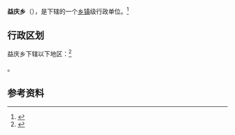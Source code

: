{{中国乡级行政区|54/21/27/207/000}}

'''益庆乡'''（{{bo|z=ཡིད་ཆེན་|w=yid chen}}），是{{PRC admin/fullname|54/21/27/207/000|3}}下辖的一个[[乡镇|乡镇]]级行政单位。<ref>{{PRC admin/ref sgc|{{PRC admin/parent|54/21/27/207/000}}}}</ref>

== 行政区划 ==

益庆乡下辖以下地区：<ref>{{PRC admin/ref sgc|54/21/27/207/000}}</ref>

{{PRC admin/children|54/21/27/207/000}}。

== 参考资料 ==

{{reflist}}

{{行政区划小作品}}
{{PRC admin/navcat|54/21/27/207/000}}